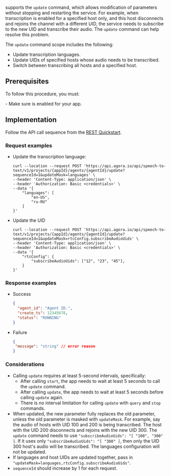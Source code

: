 
<Vpd k="NAME"/> supports the `update` command, which allows modification of parameters without stopping and restarting the service. For example, when transcription is enabled for a specified host only, and this host disconnects and rejoins the channel with a different UID, the <Vpd k="NAME"/> service needs to subscribe to the new UID and transcribe their audio. The `update` command can help resolve this problem.

The `update` command scope includes the following:

- Update transcription languages.
- Update UIDs of specified hosts whose audio needs to be transcribed.
- Switch between transcribing all hosts and a specified host.

## Prerequisites

To follow this procedure, you must:

<Prerequisites />
- Make sure <Vpd k="NAME"/> is enabled for your app.

## Implementation

Follow the API call sequence from the [REST Quickstart](../get-started/quickstart).

### Request examples

- Update the transcription language:

    ```shell
    curl --location --request POST 'https://api.agora.io/api/speech-to-text/v1/projects/{appId}/agents/{agentId}/update?sequenceId=1&updateMask=languages' \
    --header 'Content-Type: application/json' \
    --header 'Authorization: Basic <credentials>' \
    --data '{
        "languages": [
            "en-US", 
            "ru-RU"
        ]
    }'
    ```

- Update the UID

    ```shell
    curl --location --request POST 'https://api.agora.io/api/speech-to-text/v1/projects/{appId}/agents/{agentId}/update?sequenceId=1&updateMask=rtcConfig.subscribeAudioUids' \
    --header 'Content-Type: application/json' \
    --header 'Authorization: Basic <credentials>' \
    --data '{
        "rtcConfig": {
            "subscribeAudioUids": ["12", "23", "45"],
        }
    }'    
    ```

### Response examples

- Success

    ```json
    {
      "agent_id": "Agent ID.",
      "create_ts": 12345678,
      "status": "RUNNING"
    }
    ```

- Failure

    ```json
    {
     "message": "string" // error reason
    }
    ```

### Considerations

- Calling `update` requires at least 5-second intervals, specifically:
    - After calling `start`, the app needs to wait at least 5 seconds to call the `update` command.
    - After calling `update`, the app needs to wait at least 5 seconds before calling `update` again.
    - There is no interval limitation for calling `update` with `query` and `stop` commands.
- When updated, the new parameter fully replaces the old parameter, unless the old parameter is masked with `updateMask`. For example, say the audio of hosts with UID 100 and 200 is being transcribed. The host with the UID 200 disconnects and rejoins with the new UID 300. The `update` command needs to use `"subscribeAudioUids": "[ "100", "300" ]`. If it uses only `"subscribeAudioUids": "[ "300" ]`, then only the UID 300 host's audio will be transcribed. The languages configuration will not be updated.
- If languages and host UIDs are updated together, pass in `"updateMask=languages,rtcConfig.subscribeAudioUids"`.
- `sequenceId` should increase by 1 for each request.


